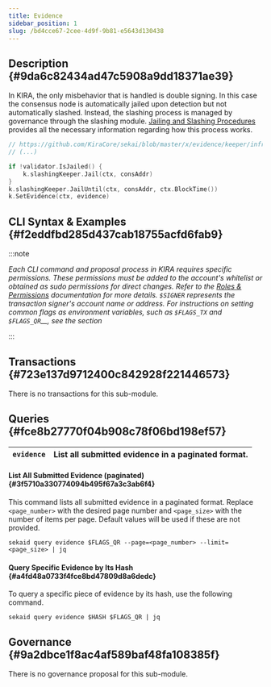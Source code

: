 ```yaml
---
title: Evidence
sidebar_position: 1
slug: /bd4cce67-2cee-4d9f-9b81-e5643d130438
---
```





## Description {#9da6c82434ad47c5908a9dd18371ae39}


In KIRA, the only misbehavior that is handled is double signing. In this case the consensus node is automatically jailed upon detection but not automatically slashed. Instead, the slashing process is managed by governance through the slashing module. [Jailing and Slashing Procedures](/docs/d6fee8b3-1948-493e-bbdd-796bcc996c2b) provides all the necessary information regarding how this process works.


```go
// https://github.com/KiraCore/sekai/blob/master/x/evidence/keeper/infraction.go
// (...)

if !validator.IsJailed() {
    k.slashingKeeper.Jail(ctx, consAddr)
}
k.slashingKeeper.JailUntil(ctx, consAddr, ctx.BlockTime())
k.SetEvidence(ctx, evidence)
```


## CLI Syntax & Examples {#f2eddfbd285d437cab18755acfd6fab9}


:::note

_Each CLI command and proposal process in KIRA requires specific permissions. These permissions must be added to the account's whitelist or obtained as sudo permissions for direct changes. Refer to the_ [_Roles & Permissions_](/docs/980ceb2f-9bc1-4133-aad0-bfb8a5c55536) _documentation for more details._ _`$SIGNER`_ _represents the transaction signer's account name or address. For instructions on setting common flags as environment variables, such as_ _`$FLAGS_TX`_ _and_ _`$FLAGS_QR`__, see the_  _section_

:::




<Tabs>
<TabItem value="transactions " label="Transactions ">


## Transactions  {#723e137d9712400c842928f221446573}


There is no transactions for this sub-module.



</TabItem>
<TabItem value="queries" label="Queries">


## Queries {#fce8b27770f04b908c78f06bd198ef57}


|  `evidence` | List all submitted evidence in a paginated format. |
| ----------- | -------------------------------------------------- |


#### List All Submitted Evidence (paginated) {#3f5710a330774094b495f67a3c3ab6f4}


This command lists all submitted evidence in a paginated format. Replace `<page_number>` with the desired page number and `<page_size>` with the number of items per page. Default values will be used if these are not provided.


```shell
sekaid query evidence $FLAGS_QR --page=<page_number> --limit=<page_size> | jq
```


#### Query Specific Evidence by Its Hash {#a4fd48a0733f4fce8bd47809d8a6dedc}


To query a specific piece of evidence by its hash, use the following command.


```shell
sekaid query evidence $HASH $FLAGS_QR | jq
```



</TabItem>
<TabItem value="governance" label="Governance">


## Governance {#9a2dbce1f8ac4af589baf48fa108385f}


There is no governance proposal for this sub-module.



</TabItem></Tabs>

